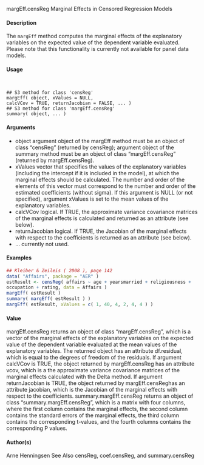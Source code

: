
margEff.censReg Marginal Effects in Censored Regression Models

#### Description
The ``margEff`` method computes the marginal effects of the explanatory variables on the expected value of the dependent variable evaluated. Please note that this functionality is currently not available for panel data models.

#### Usage
<pre><code>

## S3 method for class 'censReg'
margEff( object, xValues = NULL,
calcVCov = TRUE, returnJacobian = FALSE, ... )
## S3 method for class 'margEff.censReg'
summary( object, ... )
</code></pre>

#### Arguments
* object argument object of the margEff method must be an object of class "censReg" (returned by censReg); argument object of the summary method must be an object of class "margEff.censReg" (returned by margEff.censReg).
* xValues vector that specifies the values of the explanatory variables (including the intercept if it is included in the model), at which the marginal effects should be calculated. The number and order of the elements of this vector must correspond to the number and order of the estimated coefficients (without sigma). If this argument is NULL (or not specified), argument xValues is set to the mean values of the explanatory variables.
* calcVCov logical. If TRUE, the approximate variance covariance matrices of the marginal effects is calculated and returned as an attribute (see below).
* returnJacobian logical. If TRUE, the Jacobian of the marginal effects with respect to the coefficients is returned as an attribute (see below).
* ... currently not used.


#### Examples
```r
## Kleiber & Zeileis ( 2008 ), page 142
data( "Affairs", package = "AER" )
estResult <- censReg( affairs ~ age + yearsmarried + religiousness +
occupation + rating, data = Affairs )
margEff( estResult )
summary( margEff( estResult ) )
margEff( estResult, xValues = c( 1, 40, 4, 2, 4, 4 ) )
```

#### Value
margEff.censReg returns an object of class "margEff.censReg", which is a vector of the marginal effects of the explanatory variables on the expected value of the dependent variable evaluated at the mean values of the explanatory variables. The returned object has an attribute df.residual, which is equal to the degrees of freedom of the residuals.
If argument calcVCov is TRUE, the object returned by margEff.censReg has an attribute vcov, which is a the approximate variance covariance matrices of the marginal effects calculated with the Delta method.
If argument returnJacobian is TRUE, the object returned by margEff.censReghas an attribute jacobian, which is the Jacobian of the marginal effects with respect to the coefficients.
summary.margEff.censReg returns an object of class "summary.margEff.censReg", which is a matrix with four columns, where the first column contains the marginal effects, the second column contains the standard errors of the marginal effects, the third column contains the corresponding t-values, and the fourth columns contains the corresponding P values.

#### Author(s)
Arne Henningsen
See Also
censReg, coef.censReg, and summary.censReg
